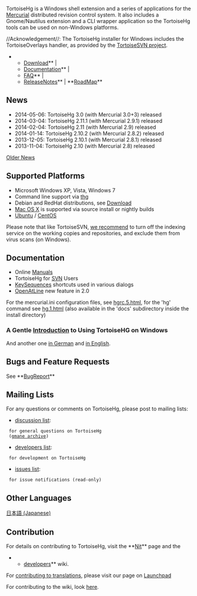 [[http://tortoisehg.bitbucket.org/|{{http://tortoisehg.bitbucket.org/css/img/logo.png|TortoiseHg Website}}]]


TortoiseHg is a Windows shell extension and a series of applications for
the [[http://mercurial.selenic.com|Mercurial]] distributed
revision control system. It also includes a Gnome/Nautilus extension and a CLI
wrapper application so the TortoiseHg tools can be used on non-Windows
platforms.

//Acknowledgement//: The TortoiseHg installer for Windows includes the TortoiseOverlays handler, as provided by the [[http://tortoisesvn.net|TortoiseSVN project]].

**[[http://tortoisehg.bitbucket.org/download/index.html|Download]]** | 
**[[http://tortoisehg.bitbucket.org/docs.html|Documentation]]** |
**[[http://tortoisehg.bitbucket.org/manual/2.10/faq.html|FAQ]]** |
**[[ReleaseNotes]]** |  **[[RoadMap]]**

== News ==

* 2014-05-06: TortoiseHg 3.0 (with Mercurial 3.0+3) released
* 2014-03-04: TortoiseHg 2.11.1 (with Mercurial 2.9.1) released
* 2014-02-04: TortoiseHg 2.11 (with Mercurial 2.9) released
* 2014-01-14: TortoiseHg 2.10.2 (with Mercurial 2.8.2) released
* 2013-12-05: TortoiseHg 2.10.1 (with Mercurial 2.8.1) released
* 2013-11-04: TortoiseHg 2.10 (with Mercurial 2.8) released

[[OldNews|Older News]]


== Supported Platforms ==

* Microsoft Windows XP, Vista, Windows 7
* Command line support via [[thg]]
* Debian and RedHat distributions, see [[http://tortoisehg.bitbucket.org/download/index.html|Download]]
* [[developers/MacOSX|Mac OS X]] is supported via source install or nightly builds
* [[Ubuntu]] / [[CentOS]]

Please note that like TortoiseSVN, [[http://www.selenic.com/pipermail/mercurial/2010-January/029680.html|we recommend]] to turn off the indexing service on the working copies and repositories, and exclude them from virus scans (on Windows).

== Documentation ==

* Online [[http://tortoisehg.bitbucket.org/docs.html|Manuals]]
* TortoiseHg for [[SVN]] Users
* [[KeySequences]] shortcuts used in various dialogs
* [[OpenAtLine]] new feature in 2.0

For the mercurial.ini configuration files, see [[http://www.selenic.com/mercurial/hgrc.5.html|hgrc.5.html]], for the 'hg' command see [[http://www.selenic.com/mercurial/hg.1.html|hg.1.html]]
(also available in the 'docs' subdirectory inside the install directory)

=== A Gentle [[http://tortoisehg.readthedocs.org/en/latest/quick.html|Introduction]] to Using TortoiseHG on Windows ===

And another one [[http://draketo.de/licht/freie-software/mercurial/kurze-einf-hrung-mercurial-und-tortoisehg|in German]] and [[http://draketo.de/light/english/mercurial/short-introduction-mercurial-tortoisehg|in English]]. 

== Bugs and Feature Requests ==

See **[[BugReport]]**

== Mailing Lists ==

For any questions or comments on TortoiseHg, please post to mailing lists:

* [[https://lists.sourceforge.net/lists/listinfo/tortoisehg-discuss|discussion list]]:
  for general questions on TortoiseHg
  ([[http://news.gmane.org/gmane.comp.version-control.mercurial.tortoisehg.user|gmane archive]])
* [[http://groups.google.com/group/thg-dev|developers list]]:
  for development on TortoiseHg
* [[https://lists.sourceforge.net/lists/listinfo/tortoisehg-issues|issues list]]:
  for issue notifications (read-only)

== Other Languages ==

[[http://bitbucket.org/mercurialjp/thg-ja/wiki/Home|日本語 (Japanese)]]

== Contribution ==

For details on contributing to TortoiseHg, visit the **[[Nit]]** page and the
**[[developers/Home|developers]]** wiki.

For [[developers/Translation|contributing to translations]], please visit our page on [[https://translations.launchpad.net/tortoisehg|Launchpad]]

For contributing to the wiki, look [[wiki|here]].
